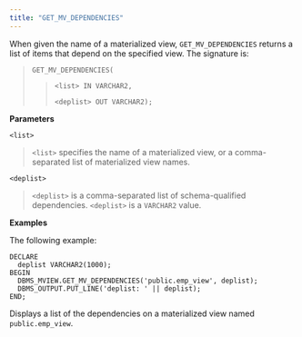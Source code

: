 ```yaml
---
title: "GET_MV_DEPENDENCIES"
---
```


When given the name of a materialized view, `GET_MV_DEPENDENCIES` returns a list of items that depend on the specified view. The signature is:

> `GET_MV_DEPENDENCIES(`
> 
> > `<list> IN VARCHAR2,`
> > 
> > `<deplist> OUT VARCHAR2);`

**Parameters**

`<list>`

> `<list>` specifies the name of a materialized view, or a comma-separated list of materialized view names.

`<deplist>`

> `<deplist>` is a comma-separated list of schema-qualified dependencies. `<deplist>` is a `VARCHAR2` value.

**Examples**

The following example:

``` text
DECLARE
  deplist VARCHAR2(1000);
BEGIN
  DBMS_MVIEW.GET_MV_DEPENDENCIES('public.emp_view', deplist);
  DBMS_OUTPUT.PUT_LINE('deplist: ' || deplist);
END;
```

Displays a list of the dependencies on a materialized view named `public.emp_view`.
